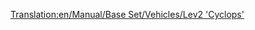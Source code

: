 [[Translation:en/Manual/Base Set/Vehicles/Lev2 'Cyclops']]
{{ru/Поезда|Image=[[File:en/Lev2cyclops.png]]
|Name=Lev2 'Cyclops'
|Cost=£ 86718 (4335900 р.)
|Speed=450 км/ч (281 миль/ч)
|Weight=120 т
|Power=12000 л.с. (8948 кВт)
|Annual=£ 3557 (177850 р.)
|Designed=2028
|Lifespan=20
|Capacity=нет
|Description=Переходный этап к Lev3.
|Real-life=Прототипа в реальной жизни нет. Может быть, через несколько лет, когда магнитопланы станут реальной технологией, вы сможете здесь написать о локомотиве-маглеве второго поколения. 
}}
